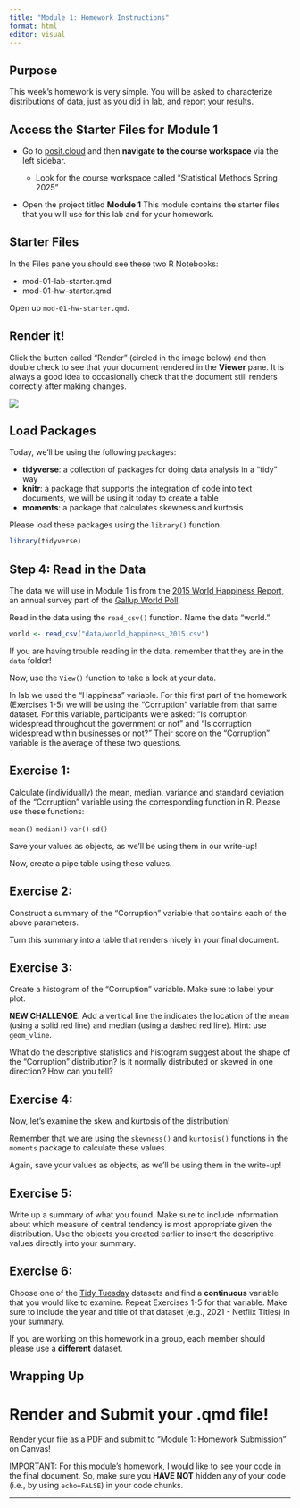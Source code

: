 ```yaml
---
title: "Module 1: Homework Instructions"
format: html
editor: visual
---
```


## Purpose

This week's homework is very simple. You will be asked to characterize distributions of data, just as you did in lab, and report your results.

## Access the Starter Files for Module 1

-   Go to [posit.cloud](posit.cloud) and then **navigate to the course workspace** via the left sidebar.

    -   Look for the course workspace called "Statistical Methods Spring 2025"

-   Open the project titled **Module 1** This module contains the starter files that you will use for this lab and for your homework.

## Starter Files

In the Files pane you should see these two R Notebooks:

-   mod-01-lab-starter.qmd
-   mod-01-hw-starter.qmd

Open up `mod-01-hw-starter.qmd`.

## Render it!

Click the button called "Render" (circled in the image below) and then double check to see that your document rendered in the **Viewer** pane. It is always a good idea to occasionally check that the document still renders correctly after making changes.

![](images/render.png)

## Load Packages

Today, we'll be using the following packages:

-   **tidyverse**: a collection of packages for doing data analysis in a "tidy" way
-   **knitr**: a package that supports the integration of code into text documents, we will be using it today to create a table
-   **moments**: a package that calculates skewness and kurtosis

Please load these packages using the `library()` function.

```r
library(tidyverse)
```

## Step 4: Read in the Data

The data we will use in Module 1 is from the [2015 World Happiness Report](https://worldhappiness.report/ed/2015/), an annual survey part of the [Gallup World Poll](https://www.gallup.com/178667/gallup-world-poll-work.aspx).

Read in the data using the `read_csv()` function. Name the data "world."

```r
world <- read_csv("data/world_happiness_2015.csv")
```

::: callout-note
If you are having trouble reading in the data, remember that they are in the `data` folder!
:::

Now, use the `View()` function to take a look at your data.

In lab we used the "Happiness" variable. For this first part of the homework (Exercises 1-5) we will be using the "Corruption" variable from that same dataset. For this variable, participants were asked: “Is corruption widespread throughout the government or not” and “Is corruption widespread within businesses or not?” Their score on the "Corruption" variable is the average of these two questions.

## Exercise 1:

Calculate (individually) the mean, median, variance and standard deviation of the "Corruption" variable using the corresponding function in R. Please use these functions:

`mean()` `median()` `var()` `sd()`

Save your values as objects, as we'll be using them in our write-up!

Now, create a pipe table using these values.

## Exercise 2:

Construct a summary of the "Corruption" variable that contains each of the above parameters.

Turn this summary into a table that renders nicely in your final document.

## Exercise 3:

Create a histogram of the "Corruption" variable. Make sure to label your plot.

**NEW CHALLENGE**: Add a vertical line the indicates the location of the mean (using a solid red line) and median (using a dashed red line). Hint: use `geom_vline`.

What do the descriptive statistics and histogram suggest about the shape of the "Corruption" distribution? Is it normally distributed or skewed in one direction? How can you tell?

## Exercise 4:

Now, let's examine the skew and kurtosis of the distribution!

Remember that we are using the `skewness()` and `kurtosis()` functions in the `moments` package to calculate these values.

Again, save your values as objects, as we'll be using them in the write-up!

## Exercise 5:

Write up a summary of what you found. Make sure to include information about which measure of central tendency is most appropriate given the distribution. Use the objects you created earlier to insert the descriptive values directly into your summary.

## Exercise 6:

Choose one of the [Tidy Tuesday](https://github.com/rfordatascience/tidytuesday/tree/main) datasets and find a **continuous** variable that you would like to examine. Repeat Exercises 1-5 for that variable. Make sure to include the year and title of that dataset (e.g., 2021 - Netflix Titles) in your summary.

If you are working on this homework in a group, each member should please use a **different** dataset.

## Wrapping Up

# Render and Submit your .qmd file!

Render your file as a PDF and submit to "Module 1: Homework Submission" on Canvas!

IMPORTANT: For this module's homework, I would like to see your code in the final document. So, make sure you **HAVE NOT** hidden any of your code (i.e., by using `echo=FALSE`) in your code chunks.

------------------------------------------------------------------------
